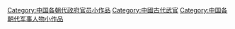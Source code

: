 [[Category:中国各朝代政府官员小作品|Category:中国各朝代政府官员小作品]]
[[Category:中國古代武官|Category:中國古代武官]]
[[Category:中国各朝代军事人物小作品|Category:中国各朝代军事人物小作品]]
